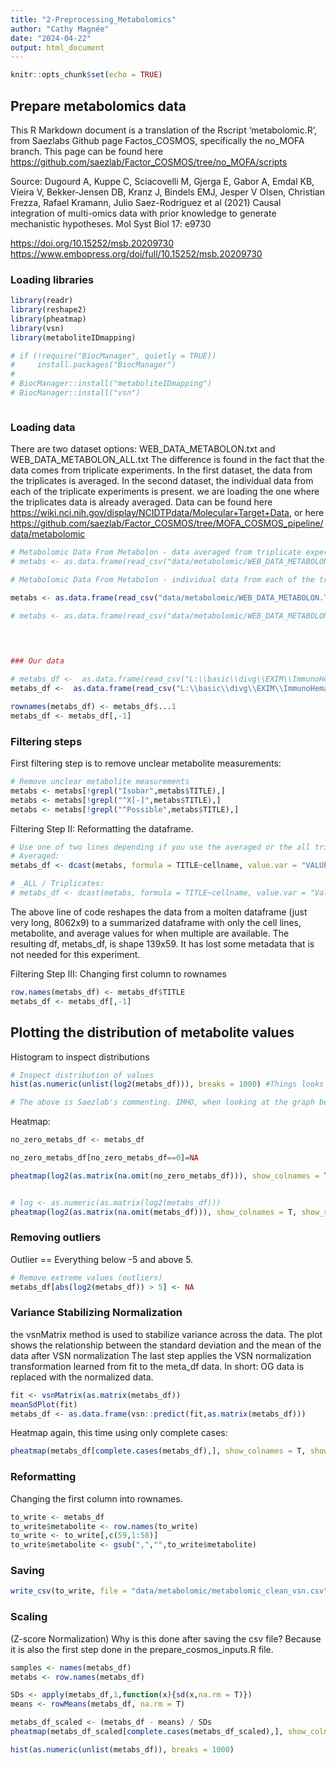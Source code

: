 ```yaml
---
title: "2-Preprocessing_Metabolomics"
author: "Cathy Magnée"
date: "2024-04-22"
output: html_document
---
```


```r
knitr::opts_chunk$set(echo = TRUE)
```

## Prepare metabolomics data

This R Markdown document is a translation of the Rscript 'metabolomic.R', from Saezlabs Github page Factos_COSMOS, specifically the no_MOFA branch. This page can be found here <https://github.com/saezlab/Factor_COSMOS/tree/no_MOFA/scripts>

Source: Dugourd A, Kuppe C, Sciacovelli M, Gjerga E, Gabor A, Emdal KB, Vieira V, Bekker-Jensen DB, Kranz J, Bindels EMJ, Jesper V Olsen, Christian Frezza, Rafael Kramann, Julio Saez-Rodriguez et al (2021) Causal integration of multi-omics data with prior knowledge to generate mechanistic hypotheses. Mol Syst Biol 17: e9730

<https://doi.org/10.15252/msb.20209730>
<https://www.embopress.org/doi/full/10.15252/msb.20209730>


### Loading libraries

```r
library(readr)
library(reshape2)
library(pheatmap)
library(vsn)
library(metaboliteIDmapping)

# if (!require("BiocManager", quietly = TRUE))
#     install.packages("BiocManager")
# 
# BiocManager::install("metaboliteIDmapping")
# BiocManager::install("vsn")



```

### Loading data

There are two dataset options: WEB_DATA_METABOLON.txt and WEB_DATA_METABOLON_ALL.txt
The difference is found in the fact that the data comes from triplicate experiments. In the first dataset, the data from the triplicates is averaged. In the second dataset, the individual data from each of the triplicate experiments is present. we are loading the one where the triplicates data is already averaged. 
Data can be found here
<https://wiki.nci.nih.gov/display/NCIDTPdata/Molecular+Target+Data>, or here <https://github.com/saezlab/Factor_COSMOS/tree/MOFA_COSMOS_pipeline/data/metabolomic>
```r

# Metabolomic Data From Metabolon - data averaged from triplicate experiments (from https://wiki.nci.nih.gov/display/NCIDTPdata/Molecular+Target+Data)
# metabs <- as.data.frame(read_csv("data/metabolomic/WEB_DATA_METABOLON.TXT"))

# Metabolomic Data From Metabolon - individual data from each of the triplicate experiments (from https://wiki.nci.nih.gov/display/NCIDTPdata/Molecular+Target+Data)

metabs <- as.data.frame(read_csv("data/metabolomic/WEB_DATA_METABOLON.TXT")) # Original file

# metabs <- as.data.frame(read_csv("data/metabolomic/WEB_DATA_METABOLON_ALL.TXT")) # Added _ALL

  
  

### Our data 

# metabs_df <-  as.data.frame(read_csv("L:\\basic\\divg\\EXIM\\ImmunoHematology\\Cathy Magnée\\Data\\CD3_HDvsCLL\\Metabolomic\\day2_metabs_raw.csv"))
metabs_df <-  as.data.frame(read_csv("L:\\basic\\divg\\EXIM\\ImmunoHematology\\Cathy Magnée\\Data\\CD3_HDvsCLL\\Metabolomic\\all_metabs_raw.csv"))

rownames(metabs_df) <- metabs_df$...1
metabs_df <- metabs_df[,-1]
```

### Filtering steps

First filtering step is to remove unclear metabolite measurements:
```r

# Remove unclear metabolite measurements
metabs <- metabs[!grepl("Isobar",metabs$TITLE),]
metabs <- metabs[!grepl("^X[-]",metabs$TITLE),]
metabs <- metabs[!grepl("^Possible",metabs$TITLE),]
```


Filtering Step II: Reformatting the dataframe. 
```r
# Use one of two lines depending if you use the averaged or the all triplicates dataset. 
# Averaged:
metabs_df <- dcast(metabs, formula = TITLE~cellname, value.var = "VALUE",fun.aggregate = mean) 

# _ALL / Triplicates:
# metabs_df <- dcast(metabs, formula = TITLE~cellname, value.var = "Value",fun.aggregate = mean)

```
The above line of code reshapes the data from a molten dataframe (just very long, 8062x9) to a summarized dataframe with only the cell lines, metabolite, and average values for when multiple are available.
The resulting df, metabs_df, is shape 139x59. It has lost some metadata that is not needed for this experiment.

Filtering Step III: Changing first column to rownames
```r
row.names(metabs_df) <- metabs_df$TITLE
metabs_df <- metabs_df[,-1]
```


## Plotting the distribution of metabolite values
Histogram to inspect distributions 
```r


# Inspect distribution of values
hist(as.numeric(unlist(log2(metabs_df))), breaks = 1000) #Things looks like they are getting funky around 5

# The above is Saezlab's commenting. IMHO, when looking at the graph below, things are mostly "funky" between -5 and 0. But maybe I do not have the required knowledge and experience about metabolomics data to understand what is funky about >5.


```
Heatmap:
```r
no_zero_metabs_df <- metabs_df

no_zero_metabs_df[no_zero_metabs_df==0]=NA

pheatmap(log2(as.matrix(na.omit(no_zero_metabs_df))), show_colnames = T, show_rownames = F) 


# log <- as.numeric(as.matrix(log2(metabs_df)))
pheatmap(log2(as.matrix(na.omit(metabs_df))), show_colnames = T, show_rownames = F) 

```





### Removing outliers
Outlier == Everything below -5 and above 5. 
```r

# Remove extreme values (outliers)
metabs_df[abs(log2(metabs_df)) > 5] <- NA 

```

### Variance Stabilizing Normalization
the vsnMatrix method is used to stabilize variance across the data. 
The plot shows the relationship between the standard deviation and the mean of the data after VSN normalization
The last step applies the VSN normalization transformation learned from fit to the meta_df data. In short: OG data is replaced with the normalized data.
```r
fit <- vsnMatrix(as.matrix(metabs_df))
meanSdPlot(fit)
metabs_df <- as.data.frame(vsn::predict(fit,as.matrix(metabs_df)))
```
Heatmap again, this time using only complete cases:

```r
pheatmap(metabs_df[complete.cases(metabs_df),], show_colnames = T, show_rownames = F, cluster_rows = F) 

```
### Reformatting

Changing the first column into rownames. 
```r
to_write <- metabs_df
to_write$metabolite <- row.names(to_write)
to_write <- to_write[,c(59,1:58)]
to_write$metabolite <- gsub(",","",to_write$metabolite)
```

### Saving
```r
write_csv(to_write, file = "data/metabolomic/metabolomic_clean_vsn.csv")
```

### Scaling
(Z-score Normalization)
Why is this done after saving the csv file?
Because it is also the first step done in the prepare_cosmos_inputs.R file.

```r
samples <- names(metabs_df)
metabs <- row.names(metabs_df)

SDs <- apply(metabs_df,1,function(x){sd(x,na.rm = T)})
means <- rowMeans(metabs_df, na.rm = T)

metabs_df_scaled <- (metabs_df - means) / SDs
pheatmap(metabs_df_scaled[complete.cases(metabs_df_scaled),], show_colnames = T, show_rownames = F, cluster_rows = F) 

hist(as.numeric(unlist(metabs_df)), breaks = 1000) 
```

